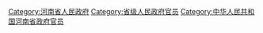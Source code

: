 [[Category:河南省人民政府|Category:河南省人民政府]]
[[Category:省级人民政府官员|Category:省级人民政府官员]]
[[Category:中华人民共和国河南省政府官员|Category:中华人民共和国河南省政府官员]]